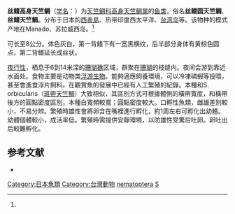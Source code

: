 {{Speciesbox
| taxon = Sphaeramia nematoptera
| image = Sphaeramia nematopterus.JPG
| binomial_authority = (Bleeker, 1856)<ref name='id7263'>{{cite web| url =http://www.bioinfo.cn/db05/BjdwSpecies.php?action=view&id=7263| title =丝鳍高身天竺鲷| work =《中国动物物种编目数据库》| publisher =中国科学院微生物研究所| author =中国科学院动物研究所| accessdate =2009-04-16| deadurl =yes| archiveurl =https://web.archive.org/web/20160305060204/http://www.bioinfo.cn/db05/BjdwSpecies.php?action=view&id=7263| archivedate =2016-03-05}}</ref>
}}

'''丝鳍高身天竺鲷'''（[[学名|学名]]：{{lang|la|''Sphaeramia nematoptera''}}）为[[天竺鲷科|天竺鲷科]][[高身天竺鲷属|高身天竺鲷属]]的[[鱼类|鱼类]]，俗名'''丝鳍圆天竺鲷'''、'''丝鳍天竺鲷'''。分布于日本的[[西表島|西表島]]、热带印度西太平洋、[[台湾岛|台湾岛]]等。该物种的模式产地在Manado、苏拉威西岛。<ref name='id7263'/>

可长至8公分。体色灰白，第一背鳍下有一宽黑横纹，后半部分身体有黄棕色圆点，第二背鳍延长成丝状。

[[夜行性|夜行性]]，栖息于6到14米深的[[珊瑚礁|珊瑚礁]]区域，群聚在[[珊瑚|珊瑚]]的枝缝内。夜间会游到靠近水面处。食物主要是动物类[[浮游生物|浮游生物]]。能夠適應飼養環境，可以冷凍磷蝦等投喂，甚至會進食浮片飼料。在觀賞魚的發展中已經有人工繁殖的紀錄。本種和S. orbicularis（[[斑帶天竺鯛|斑帶天竺鯛]]）大致相似，其區別方式可根據體側的橫帶寬度，和橫帶後方的圓點密度區別，本種白寬頻較寬；圓點密度較大。口孵性魚類，雌雄差別較小，不易分辨。繁殖時雄性會將卵含在嘴裡進行孵化，約1周左右可孵化出幼體。幼體個體較小，成活率低。繁殖時需提供安靜環境，以防雄性受驚后吐卵。卵吐出后較難孵化。

== 参考文献 ==
{{reflist}}
* {{TaiBNET| zh=絲鰭圓天竺鯛 | id=381387 | binomial=Sphaeramia nematoptera | authority=Bleeker, 1856 | var= | accessdate=2013-01-24}}
{{Taxonbar|from=Q700398}}

[[Category:日本魚類|Category:日本魚類]]
[[Category:台灣動物|Category:台灣動物]]
[[Category:高身天竺鲷属|nematoptera]]
[[Category:1856年描述的魚類|S]]

{{Perciformes-stub}}